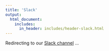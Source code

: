 ```yaml
---
title: 'Slack'
output:
  html_document:
    includes:
      in_header: includes/header-slack.html
---
```


Redirecting to our [<i class="fa fa-slack"></i> Slack channel](https://join.slack.com/t/nyhackr/shared_invite/zt-21ovbgp80-ZGlU9eiCKUEEE8T1xW88Og?utm_source=nyhackr) ...
